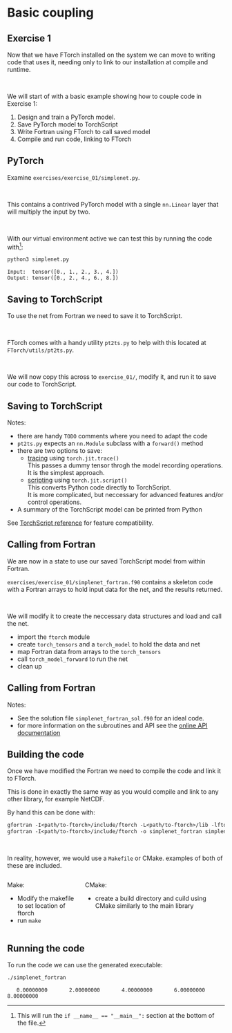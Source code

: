 # Basic coupling

## Exercise 1

Now that we have FTorch installed on the system we can move to writing code that uses
it, needing only to link to our installation at compile and runtime.

\

We will start of with a basic example showing how to couple code in Exercise 1:

1. Design and train a PyTorch model.
2. Save PyTorch model to TorchScript
3. Write Fortran using FTorch to call saved model
4. Compile and run code, linking to FTorch


## PyTorch

Examine `exercises/exercise_01/simplenet.py`.

\

This contains a contrived PyTorch model with a single `nn.Linear` layer that will
multiply the input by two.

\

With our virtual environment active we can test this by running the code with^[This will run the `if __name__ == "__main__":` section at the bottom of the file.]:

```default
python3 simplenet.py
```
```
Input:  tensor([0., 1., 2., 3., 4.])
Output: tensor([0., 2., 4., 6., 8.])
```


## Saving to TorchScript

To use the net from Fortran we need to save it to TorchScript.

\

FTorch comes with a handy utility `pt2ts.py` to help with this located at\
`FTorch/utils/pt2ts.py`.

\

We will now copy this across to `exercise_01/`, modify it, and run it to save our code to
TorchScript.


## Saving to TorchScript

Notes:

- there are handy `TODO` comments where you need to adapt the code
- `pt2ts.py` expects an `nn.Module` subclass with a `forward()` method
- there are two options to save:
  - [tracing](https://pytorch.org/docs/stable/generated/torch.jit.trace.html) using `torch.jit.trace()`\
    This passes a dummy tensor throgh the model recording operations.\
    It is the simplest approach.
  - [scripting](https://pytorch.org/docs/stable/generated/torch.jit.script.html) using `torch.jit.script()`\
    This converts Python code directly to TorchScript.\
    It is more complicated, but neccessary for advanced features and/or control operations.
- A summary of the TorchScript model can be printed from Python

:::{.aside}
See [TorchScript reference](https://pytorch.org/docs/stable/jit_language_reference.html#language-reference) for feature compatibility.
:::


## Calling from Fortran

We are now in a state to use our saved TorchScript model from within Fortran.

`exercises/exercise_01/simplenet_fortran.f90` contains a skeleton code with a Fortran arrays
to hold input data for the net, and the results returned.

\

We will modify it to create the neccessary data structures and load and call the net.

- import the `ftorch` module
- create `torch_tensors` and a `torch_model` to hold the data and net
- map Fortran data from arrays to the `torch_tensors`
- call `torch_model_forward` to run the net
- clean up


## Calling from Fortran

Notes:

- See the solution file `simplenet_fortran_sol.f90` for an ideal code.
- for more information on the subroutines and API see the
  [online API documentation](https://cambridge-iccs.github.io/FTorch/lists/procedures.html)


## Building the code

Once we have modified the Fortran we need to compile the code and link it to FTorch.

This is done in exactly the same way as you would compile and link to any other library,
for example NetCDF.

By hand this can be done with:
```default
gfortran -I<path/to-ftorch>/include/ftorch -L<path/to-ftorch>/lib -lftorch -c simplenet_fortran.f90
gfortran -I<path/to-ftorch>/include/ftorch -o simplenet_fortran simplenet_fortran.o -L<path/to-ftorch>/lib -lftorch
```

\

In reality, however, we would use a `Makefile` or CMake.
examples of both of these are included.

::::{.columns}
:::{.column width=50%}
Make:

- Modify the makefile to set location of ftorch
- run `make`
:::
:::{.column}
CMake:

- create a build directory and cuild using CMake similarly to the main library
:::
::::


## Running the code

To run the code we can use the generated executable:
```default
./simplenet_fortran
```
```
   0.00000000       2.00000000       4.00000000       6.00000000       8.00000000
```
